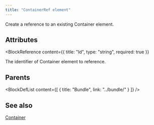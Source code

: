 ```yaml
---
title: "ContainerRef element"
---
```



Create a reference to an existing Container element.


## Attributes

<BlockWrapper>

  <BlockReference
    content={{
      title: "Id",
      type: "string",
      required: true
    }}
  >
  The identifier of Container element to reference.
  </BlockReference>

</BlockWrapper>


## Parents

<BlockDefList content={[
    {
      title: "Bundle",
      link: "../bundle/"
    }
  ]}
/>

## See also
[Container](../container/)